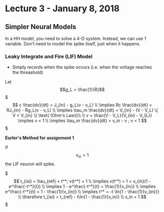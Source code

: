 # Lecture 3 - January 8, 2018

## Simpler Neural Models
In a HH model, you need to solve a 4-D system. Instead, we can use 1 variable. Don't need to model the spike itself, just when it happens.

### Leaky Integrate and Fire (LIF) Model
- Simply records when the spike occurs (i.e. when the voltage reaches the threashold)

Let $$g_L = \frac{1}{R}$$
$$$
c \frac{dv}{dt} = J_{in} - g_L(v - v_L) \\
\implies Rc \frac{dv}{dt} = RJ_{in} - Rg_L(v - v_L) \\
\implies \tau_m \frac{dv}{dt} = V_{in} - (V - V_L) \{ V < V_{in} \} \text{ (Ohm's Law)}\\
\\
v = \frac{V - V_L}{V_{in} - V_{L}} \implies v < 1 \\
\implies \tau_m \frac{dv}{dt} = v_in - v ; v < 1
$$$

**Eurler's Method for assignment 1**

If $$v_{in} > 1$$ the LIF neuron will spike.

$$$
t_{isi} = \tau_{ref} + t^*; v(t^*) = 1 \\
\implies v(t^*) = 1 = v_{in}(1 - e^\frac{-t^*}{t}) \\
\implies 1 - e^\frac{-t^*}{t} = \frac{1}{v_{in}} \\
\implies e^\frac{-t^*}{t} = 1 - \frac{1}{v_{in}} \\
\implies t^* = -t \ln{1 - \frac{1}{v_{in}}} \\
\therefore t_{isi} = t_{ref} - t\ln{1 - \frac{1}{v_in}}  \\
v_in = 1
$$$


